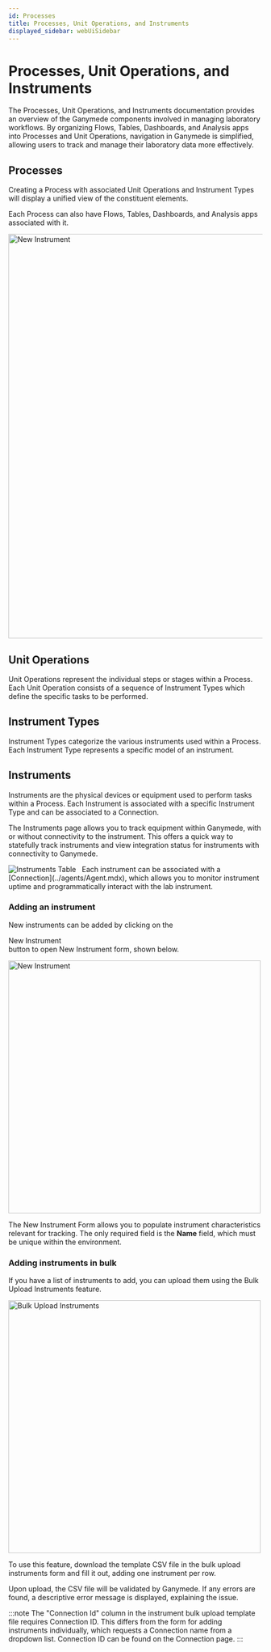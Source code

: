 ```yaml
---
id: Processes
title: Processes, Unit Operations, and Instruments
displayed_sidebar: webUiSidebar
---
```


# Processes, Unit Operations, and Instruments

The Processes, Unit Operations, and Instruments documentation provides an overview of the Ganymede components involved in managing laboratory workflows.
By organizing Flows, Tables, Dashboards, and Analysis apps into Processes and Unit Operations, navigation in Ganymede is simplified, allowing users to track and manage their laboratory data more effectively.

## Processes

Creating a Process with associated Unit Operations and Instrument Types will display a unified view of the constituent elements.

Each Process can also have Flows, Tables, Dashboards, and Analysis apps associated with it.


<img width="800" alt="New Instrument" src="https://ganymede-bio.mo.cloudinary.net/apiServer/ProcessView.png" />


## Unit Operations

Unit Operations represent the individual steps or stages within a Process. Each Unit Operation consists of a sequence of Instrument Types which define the specific tasks to be performed.

## Instrument Types

Instrument Types categorize the various instruments used within a Process. Each Instrument Type represents a specific model of an instrument. 

## Instruments

Instruments are the physical devices or equipment used to perform tasks within a Process. Each Instrument is associated with a specific Instrument Type and can be associated to a Connection.


The Instruments page allows you to track equipment within Ganymede, with or without connectivity to the instrument.  This offers a quick way to statefully track instruments and view integration status for instruments with connectivity to Ganymede.

<img alt="Instruments Table" src="https://ganymede-bio.mo.cloudinary.net/apiServer/InstrumentsTable.png" />
&nbsp;
Each instrument can be associated with a [Connection](../agents/Agent.mdx), which allows you to monitor instrument uptime and programmatically interact with the lab instrument.

### Adding an instrument

New instruments can be added by clicking on the  <div className="button darkblue_outline_button"><PlusOutlined /> New Instrument</div>  button to open New Instrument form, shown below.

<img width="500" alt="New Instrument" src="https://ganymede-bio.mo.cloudinary.net/apiServer/NewInstrumentForm.png" />

The New Instrument Form allows you to populate instrument characteristics relevant for tracking. The only required field is the **Name** field, which must be unique within the environment.

### Adding instruments in bulk

If you have a list of instruments to add, you can upload them using the Bulk Upload Instruments feature. 

<img width="500" alt="Bulk Upload Instruments" src="https://ganymede-bio.mo.cloudinary.net/apiServer/BulkUploadInstruments.png" />

To use this feature, download the template CSV file in the bulk upload instruments form and fill it out, adding 
one instrument per row. 

Upon upload, the CSV file will be validated by Ganymede. If any errors are found, a descriptive error message is displayed, explaining the issue.

:::note
The "Connection Id" column in the instrument bulk upload template file requires Connection ID.  This differs from the form for adding instruments individually, which requests a Connection name from a dropdown list.  Connection ID can be found on the Connection page.
:::

